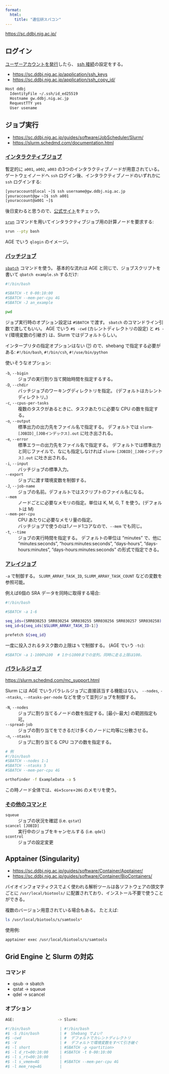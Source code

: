 ```yaml
---
format:
  html:
    title: "遺伝研スパコン"
---
```


<https://sc.ddbj.nig.ac.jp/>


## ログイン

[ユーザーアカウントを発行](https://sc.ddbj.nig.ac.jp/guides/using_general_analysis_division/ga_application/)したら、
[ssh 接続](/cli/ssh.qmd)の設定をする。

- <https://sc.ddbj.nig.ac.jp/application/ssh_keys>
- <https://sc.ddbj.nig.ac.jp/application/ssh_copy_id/>

```.txt
Host ddbj
  IdentityFile ~/.ssh/id_ed25519
  Hostname gw.ddbj.nig.ac.jp
  RequestTTY yes
  User usename
```


## ジョブ実行

- <https://sc.ddbj.nig.ac.jp/guides/software/JobScheduler/Slurm/>
- <https://slurm.schedmd.com/documentation.html>


### [インタラクティブジョブ](https://sc.ddbj.nig.ac.jp/guides/software/JobScheduler/Slurm/interactive_jobs)

::: {.warn}

暫定的に `a001`, `a002`, `a003` の3つのインタラクティブノードが用意されている。
ゲートウェイノードへ `ssh` ログイン後、インタラクティブノードのいずれかに `ssh` ログインする:

```sh
[youraccount@local ~]$ ssh username@gw.ddbj.nig.ac.jp
[youraccount@gw ~]$ ssh a001
[youraccount@a001 ~]$
```

後日変わると思うので、[公式サイト](https://sc.ddbj.nig.ac.jp/)をチェック。

:::


[`srun`](https://slurm.schedmd.com/srun.html) コマンドを用いてインタラクティブジョブ用の計算ノードを要求する:

```sh
srun --pty bash
```

AGE でいう `qlogin` のイメージ。


### [バッチジョブ](https://sc.ddbj.nig.ac.jp/guides/software/JobScheduler/Slurm/batch_jobs)

[`sbatch`](https://slurm.schedmd.com/sbatch.html) コマンドを使う。
基本的な流れは AGE と同じで、ジョブスクリプトを書いて `qbatch example.sh` するだけ:

```.sh
#!/bin/bash

#SBATCH -t 0-00:10:00
#SBATCH --mem-per-cpu 4G
#SBATCH -J an_example

pwd
```

ジョブ実行時のオプション設定は `#SBATCH` で渡す。
`sbatch` のコマンドライン引数で渡してもいい。
AGE でいう `#$ -cwd` (カレントディレクトリの設定) と `#$ -V` (環境変数の引継ぎ) は、Slurm ではデフォルトらしい。

インタープリタの指定オプションはない
([?](https://cvw.cac.cornell.edu/slurm/basics/execution-sbatch))
ので、shebang で指定する必要がある:
`#!/bin/bash`, `#!/bin/csh`, `#!/use/bin/python`


使いそうなオプション:

`-b`, `--bigin`
: ジョブの実行割り当て開始時間を指定するする。

`-D`, `--chdir`
: バッチジョブのワーキングディレクトリを指定。 (デフォルトはカレントディレクトリ。)

`-c`, `--cpus-per-tasks`
: 複数のタスクがあるときに、タスクあたりに必要な CPU の数を指定する。

`-o`, `--output`
: 標準出力の出力先をファイル名で指定する。
  デフォルトでは `slurm-[JOBID]_[JOBインデックス].out` に吐き出される。

`-e`, `--error`
: 標準エラーの出力先をファイル名で指定する。
  デフォルトでは標準出力と同じファイルで、なにも指定しなければ `slurm-[JOBID]_[JOBインデックス].out` に吐き出される。

`-i`, `--input`
: バッチジョブの標準入力。

`--export`
: ジョブに渡す環境変数を制御する。

`-J`, `--job-name`
: ジョブの名前。デフォルトではスクリプトのファイル名になる。

`--mem`
: ノードごとに必要なメモリの指定。単位は K, M, G, T を使う。(デフォルトは M)

`--mem-per-cpu`
: CPU あたりに必要なメモリ量の指定。
: バッチジョブで使うのは1ノード1コアなので、`--mem` でも同じ。

`-t`, `--time`
: ジョブの実行時間を指定する。
  デフォルトの単位は "minutes" で、他に
  "minutes:seconds",
  "hours:minutes:seconds",
  "days-hours",
  "days-hours:minutes",
  "days-hours:minutes:seconds"
  の形式で指定できる。


### [アレイジョブ](https://sc.ddbj.nig.ac.jp/guides/software/JobScheduler/Slurm/array_jobs)

`-a` で制御する。
`SLURM_ARRAY_TASK_ID`, `SLURM_ARRAY_TASK_COUNT` などの変数を参照可能。

例えば6個の SRA データを同時に取得する場合:

```sh
#!/bin/bash

#SBATCH -a 1-6

seq_ids=(SRR030253 SRR030254 SRR030255 SRR030256 SRR030257 SRR030258)
seq_id=${seq_ids[$SLURM_ARRAY_TASK_ID-1]}

prefetch ${seq_id}
```

一度に投入されるタスク数の上限は `%` で制御する。
(AGE でいう `-tc`):

```sh
#SBATCH -a 1-1000%100  # 1から1000までの並列。同時に走る上限は100。
```


### [パラレルジョブ](https://sc.ddbj.nig.ac.jp/guides/software/JobScheduler/Slurm/parallel_jobs)

<https://slurm.schedmd.com/mc_support.html>

Slurm には AGE でいうパラレルジョブに直接該当する機能はない。
`--nodes`, `--ntasks`, `--ntasks-per-node` などを使って並列ジョブを制御する。

`-N`, `--nodes`
: ジョブに割り当てるノードの数を指定する。[最小-最大] の範囲指定も可。

`--spread-job`
: ジョブの割り当てをできるだけ多くのノードに均等に分散させる。

`-n`, `--ntasks`
: ジョブに割り当てる CPU コアの数を指定する。

```sh
# 例
#!/bin/bash
#SBATCH --nodes 1-1
#SBATCH --ntasks 5
#SBATCH --mem-per-cpu 4G

orthofinder -f ExampleData -a 5
```

::: {.note}

この時ノード全体では、`4G`×`5core`=`20G` のメモリを使う。

:::


### [その他のコマンド](https://sc.ddbj.nig.ac.jp/guides/software/JobScheduler/Slurm/other_commands)

`squeue`
: ジョブの状況を確認 (i.e. `qstat`)

`scancel [JOBID]`
: 実行中のジョブをキャンセルする (i.e. `qdel`)

`scontrol`
: ジョブの設定変更


## Apptainer (Singularity)

- <https://sc.ddbj.nig.ac.jp/guides/software/Container/Apptainer/>
- <https://sc.ddbj.nig.ac.jp/guides/software/Container/BioContainers/>

バイオインフォマティクスでよく使われる解析ツールは各ソフトウェアの頭文字ごとに
`/usr/local/biotools/` に配置されており、インストール不要で使うことができる。

複数のバージョン用意されている場合もある。 たとえば:

```sh
ls /usr/local/biotools/s/samtools*
```

使用例:

```sh
apptainer exec /usr/local/biotools/s/samtools
```


## Grid Engine と Slurm の対応

### コマンド

- qsub -> sbatch
- qstat -> squeue
- qdel -> scancel

### オプション

```sh
AGE:                   -> Slurm:

#!/bin/bash             | #!/bin/bash
#$ -S /bin/bash         | #  Shebang でよい?
#$ -cwd                 | #  デフォルトでカレントディレクトリ
#$ -V                   | #  デフォルトで環境変数をすべて引き継ぐ
#$ -l short             | #SBATCH -p <partition>
#$ -l d_rt=00:10:00     | #SBATCH -t 0-00:10:00
#$ -l s_rt=00:10:00     |
#$ -l s_vmem=4G         | #SBATCH --mem-per-cpu 4G
#$ -l mem_req=4G        |
```
